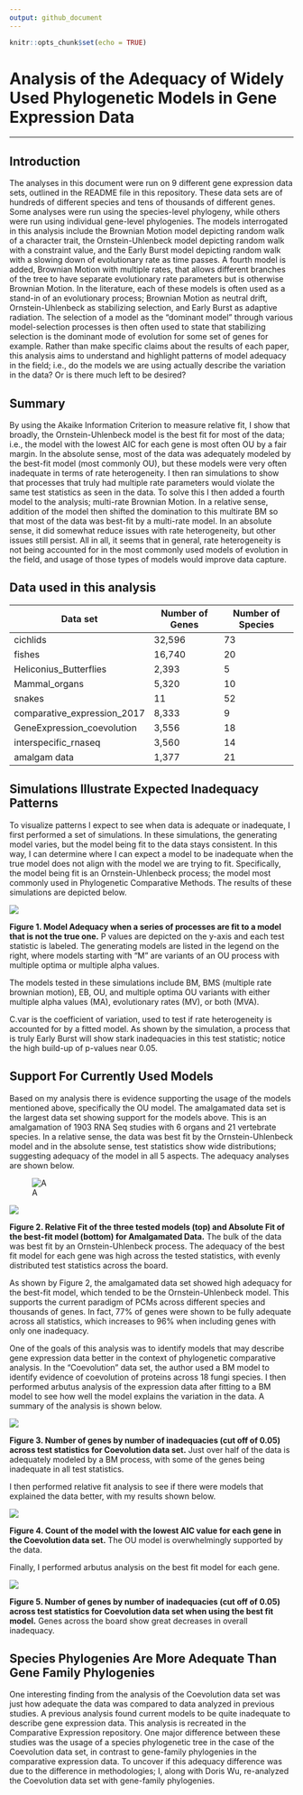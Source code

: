 ```yaml
---
output: github_document
---
```


```r
knitr::opts_chunk$set(echo = TRUE)
```

# Analysis of the Adequacy of Widely Used Phylogenetic Models in Gene Expression Data

------------------------------------------------------------------------

## Introduction

The analyses in this document were run on 9 different gene expression data sets, outlined in the README file in this repository. These data sets are of hundreds of different species and tens of thousands of different genes. Some analyses were run using the species-level phylogeny, while others were run using individual gene-level phylogenies. The models interrogated in this analysis include the Brownian Motion model depicting random walk of a character trait, the Ornstein-Uhlenbeck model depicting random walk with a constraint value, and the Early Burst model depicting random walk with a slowing down of evolutionary rate as time passes. A fourth model is added, Brownian Motion with multiple rates, that allows different branches of the tree to have separate evolutionary rate parameters but is otherwise Brownian Motion. In the literature, each of these models is often used as a stand-in of an evolutionary process; Brownian Motion as neutral drift, Ornstein-Uhlenbeck as stabilizing selection, and Early Burst as adaptive radiation. The selection of a model as the "dominant model" through various model-selection processes is then often used to state that stabilizing selection is the dominant mode of evolution for some set of genes for example. Rather than make specific claims about the results of each paper, this analysis aims to understand and highlight patterns of model adequacy in the field; i.e., do the models we are using actually describe the variation in the data? Or is there much left to be desired?

## Summary

By using the Akaike Information Criterion to measure relative fit, I show that broadly, the Ornstein-Uhlenbeck model is the best fit for most of the data; i.e., the model with the lowest AIC for each gene is most often OU by a fair margin. In the absolute sense, most of the data was adequately modeled by the best-fit model (most commonly OU), but these models were very often inadequate in terms of rate heterogeneity. I then ran simulations to show that processes that truly had multiple rate parameters would violate the same test statistics as seen in the data. To solve this I then added a fourth model to the analysis; multi-rate Brownian Motion. In a relative sense, addition of the model then shifted the domination to this multirate BM so that most of the data was best-fit by a multi-rate model. In an absolute sense, it did somewhat reduce issues with rate heterogeneity, but other issues still persist. All in all, it seems that in general, rate heterogeneity is not being accounted for in the most commonly used models of evolution in the field, and usage of those types of models would improve data capture.

## Data used in this analysis

| Data set                    | Number of Genes | Number of Species |
|-----------------------------|-----------------|-------------------|
| cichlids                    | 32,596          | 73                |
| fishes                      | 16,740          | 20                |
| Heliconius_Butterflies      | 2,393           | 5                 |
| Mammal_organs               | 5,320           | 10                |
| snakes                      | 11              | 52                |
| comparative_expression_2017 | 8,333           | 9                 |
| GeneExpression_coevolution  | 3,556           | 18                |
| interspecific_rnaseq        | 3,560           | 14                |
| amalgam data                | 1,377           | 21                |

## Simulations Illustrate Expected Inadequacy Patterns

To visualize patterns I expect to see when data is adequate or inadequate, I first performed a set of simulations. In these simulations, the generating model varies, but the model being fit to the data stays consistent. In this way, I can determine where I can expect a model to be inadequate when the true model does not align with the model we are trying to fit. Specifically, the model being fit is an Ornstein-Uhlenbeck process; the model most commonly used in Phylogenetic Comparative Methods. The results of these simulations are depicted below.

![](Arbutus_Exploration/violin_all_models.png)

**Figure 1. Model Adequacy when a series of processes are fit to a model that is not the true one.** P values are depicted on the y-axis and each test statistic is labeled. The generating models are listed in the legend on the right, where models starting with "M" are variants of an OU process with multiple optima or multiple alpha values.

The models tested in these simulations include BM, BMS (multiple rate brownian motion), EB, OU, and multiple optima OU variants with either multiple alpha values (MA), evolutionary rates (MV), or both (MVA).

C.var is the coefficient of variation, used to test if rate heterogeneity is accounted for by a fitted model. As shown by the simulation, a process that is truly Early Burst will show stark inadequacies in this test statistic; notice the high build-up of p-values near 0.05.

## Support For Currently Used Models

Based on my analysis there is evidence supporting the usage of the models mentioned above, specifically the OU model. The amalgamated data set is the largest data set showing support for the models above. This is an amalgamation of 1903 RNA Seq studies with 6 organs and 21 vertebrate species. In a relative sense, the data was best fit by the Ornstein-Uhlenbeck model and in the absolute sense, test statistics show wide distributions; suggesting adequacy of the model in all 5 aspects. The adequacy analyses are shown below.

![A](https://raw.githubusercontent.com/fieldima/amalgam_data/main/arbutus/AIC/AIC_brain.png?token=GHSAT0AAAAAABQNENDVUJRRGMNCAXARN5BKYUNNAVQ)

![](https://raw.githubusercontent.com/fieldima/amalgam_data/3d3e2a1ac1657407cc8ee9e33aa7446b3edd2abe/arbutus/figures/arbutus_brain.png?token=GHSAT0AAAAAABQNENDUSM3S7VKLNOO24FDUYUNNACA)

**Figure 2. Relative Fit of the three tested models (top) and Absolute Fit of the best-fit model (bottom) for Amalgamated Data.** The bulk of the data was best fit by an Ornstein-Uhlenbeck process. The adequacy of the best fit model for each gene was high across the tested statistics, with evenly distributed test statistics across the board.

As shown by Figure 2, the amalgamated data set showed high adequacy for the best-fit model, which tended to be the Ornstein-Uhlenbeck model. This supports the current paradigm of PCMs across different species and thousands of genes. In fact, 77% of genes were shown to be fully adequate across all statistics, which increases to 96% when including genes with only one inadequacy.

One of the goals of this analysis was to identify models that may describe gene expression data better in the context of phylogenetic comparative analysis. In the "Coevolution" data set, the author used a BM model to identify evidence of coevolution of proteins across 18 fungi species. I then performed arbutus analysis of the expression data after fitting to a BM model to see how well the model explains the variation in the data. A summary of the analysis is shown below.

![](https://raw.githubusercontent.com/fieldima/GeneExpression_coevolution/master/BM_summary_chosen.png)

**Figure 3. Number of genes by number of inadequacies (cut off of 0.05) across test statistics for Coevolution data set.** Just over half of the data is adequately modeled by a BM process, with some of the genes being inadequate in all test statistics.

I then performed relative fit analysis to see if there were models that explained the data better, with my results shown below.

![](https://raw.githubusercontent.com/fieldima/GeneExpression_coevolution/master/only_BM_allfit_AIC.png)

**Figure 4. Count of the model with the lowest AIC value for each gene in the Coevolution data set.** The OU model is overwhelmingly supported by the data.

Finally, I performed arbutus analysis on the best fit model for each gene.

![](https://raw.githubusercontent.com/fieldima/GeneExpression_coevolution/master/bestfit_summary_chosengenes.png)

**Figure 5. Number of genes by number of inadequacies (cut off of 0.05) across test statistics for Coevolution data set when using the best fit model.** Genes across the board show great decreases in overall inadequacy.

## Species Phylogenies Are More Adequate Than Gene Family Phylogenies

One interesting finding from the analysis of the Coevolution data set was just how adequate the data was compared to data analyzed in previous studies. A previous analysis found current models to be quite inadequate to describe gene expression data. This analysis is recreated in the Comparative Expression repository. One major difference between these studies was the usage of a species phylogenetic tree in the case of the Coevolution data set, in contrast to gene-family phylogenies in the comparative expression data. To uncover if this adequacy difference was due to the difference in methodologies; I, along with Doris Wu, re-analyzed the Coevolution data set with gene-family phylogenies.

